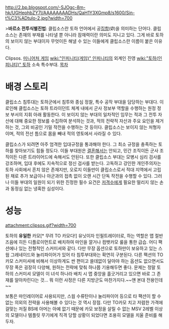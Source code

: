 http://2.bp.blogspot.com/-SJOgc-8m-hk/UGHephbZY7I/AAAAAAAADHs/QaH1Y3XGmp8/s1600/Sin-t%C3%ADtulo-2.jpg?width=700


>'''바르소 전투식별진법''': 클립소스란 토하 언어에서 공[[집합]](Ø)을 의미하는 단어다. 클립소스는 존재의 부재를 나타낼 뿐 아니라 잠재력이란 의미도 지니고 있다. 그게 바로 토하의 보이지 않는 부대이자 무엇이든 해낼 수 있는 이들에게 클립소스란 이름이 붙은 이유다.

Clipsos. [[미니어처 게임]] [[wiki:"인피니티(게임)" 인피니티]]의 외계인 진영 [[wiki:"토하(인피니티)" 토하]] 소속 특수부대.
[[목차]]
= 배경 스토리 =
클립소스 침투대는 토하군에서 침투와 종심 정찰, 특수 공작 부대을 담당하는 부대다. 이로인해 클립소스는 토하 트라이던트 체계 내에서 군사 정보부 역할을 수행하는 원정 정보 부서의 지휘 아래 활동한다. 이 보이지 않는 부대의 일차적인 임무는 적과 그 전투 자산에 대해 중요한 정보를 수집하여 분석하는 것과, 적의 전략적 자산과 주요 요인을 제거하는 것, 그외 비공인 기밀 작전을 수행하는 것 등이다. 클립소스는 보이지 않는 처형자이며, 적의 전선 틈으로 몸을 빼내 적의 영토에서 사라질 수 있다.

클립소스가 되려면 아주 엄격한 입대규정을 통과해야 한다. 그 최소 규정을 충족하는 토하를 찾아보기도 힘들 정도다. 이들 부대원은 [[결혼]]해서는 안되고, 민간 조직이든 군사 조직이든 다른 트라이어드에 속해서도 안된다. 또한 클립소스 부대는 모병시 심리 검사를 강조하며, 입대 후에도 지속적으로 정신 검사를 받는다. 고독하고 강인한 개인주의자는 토하 사회에서 흔치 않은 존재지만, 오로지 이들만이 클립소스로서 적대 지역에서 고립된 채로 추가 보급이나 아군과의 접촉 없이 오랜 시간 단독 작전을 수행할 수 있다. 그러나 이들 부대의 일원이 되기 위한 진정한 필수 요건은 [[저격수]]에게 필요한 떨리지 않는 손과 동정심 없는 냉혹한 심성이다.
= 성능 =
attachment:clipsos.gif?width=700

토하의 '''유일한''' 카모[* 무려 TO 카모다!] 유닛이자 인필트레이터로, 하는 역할은 맵 절반 즈음에 히든 디플로이먼트로 배치하여 마인을 깔거나 컴뱃카모 룰을 통한 급습. 어디 팩션에나 있는 전형적인 스커미셔와 같다. 다만 무장 옵션으로 토하만이 보유하고 있는 스웜 그레네이드와 눌리파이어가 있어 타 침투부대와는 확연히 구분된다. 다른 팩션의 TO 카모 스커미셔에 비해서 이상하게도 싼 편이고 쓸데없이 달아야 하는 옵션도 없으면서도 무장 폭은 굉장히 다양해, 원하는 전략에 맞춰 하나쯤 기용해두면 좋다. 문제는 정말 토하의 스커미셔 모델이 이 녀석 하나라 배치 시 맵 중앙을 흘긋거리고 있으면 바로 그 존재를 알아차린다는 것... 뭐 이런 사정은 다른 지방군도 마찬가지다.~~얜 본대 전용인데~~

보통은 마인레이어로 사용되지만, 스웜 수류탄이나 눌리파이어 등으로 타 팩션이 할 수 없는 의외의 전략을 사용해볼 수 있다는 것 역시 장점. 다만 TO카모 치고 저렴한 가격에 걸맞는 저질 BS에 아머는 아예 없기 때문에 카모 보정을 살릴 수 없는 MSV 2레벨 이상의 모델이나 템플릿 무기에게 직격 당할 상황이 되었다면 조용히 모델을 치울 준비를 해두자.

